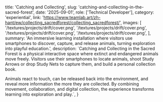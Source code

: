   title: 'Catching and Collecting',
  slug: 'catching-and-collecting-in-the-sacred-forest',
  date: '2025-09-01',
  role: ['Technical Developer'],
  category: 'experiential',
  link: 'https://www.teamlab.art/zh-hant/ew/collecting_sacredforest/collecting_sacredforest/',
  images: [
    '/textures/projects/drift/cover.png',
    '/textures/projects/drift/cover.png',
    '/textures/projects/drift/cover.png',
    '/textures/projects/drift/cover.png',
  ],
  summary:
    'An immersive learning installation where visitors use smartphones to discover, capture, and release animals, turning exploration into playful education.',
  description: `Catching and Collecting in the Sacred Forest is a physical interactive space where extinct and endangered animals move freely. Visitors use their smartphones to locate animals, shoot Study Arrows or drop Study Nets to capture them, and build a personal collection book.
  
  Animals react to touch, can be released back into the environment, and reveal more information the more they are collected. By combining movement, collaboration, and digital collection, the experience transforms learning into exploration and play.`,
}
